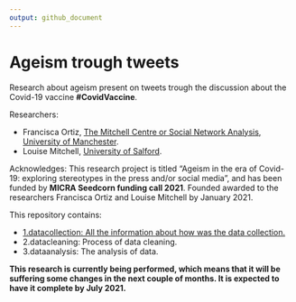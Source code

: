 ```yaml
---
output: github_document
---
```


<!-- README.md is generated from README.Rmd. Please edit that file -->


# Ageism trough tweets 

Research about ageism present on tweets trough the discussion about the Covid-19 vaccine **#CovidVaccine**. 

Researchers: 

- Francisca Ortiz, [The Mitchell Centre or Social Network Analysis, University of Manchester](https://www.research.manchester.ac.uk/portal/en/researchers/francisca-ortiz(5417b375-6656-49e5-aacf-084dd8ba1141).html).  
- Louise Mitchell, [University of Salford](https://louisemitchellsalford.wordpress.com).

Acknowledges:
This research project is titled "Ageism in the era of Covid-19: exploring stereotypes in the press and/or social media", and has been funded by **MICRA Seedcorn funding call 2021**. Founded awarded to the researchers Francisca Ortiz and Louise Mitchell by January 2021. 

This repository contains: 

- [1.datacollection: All the information about how was the data collection.](https://github.com/FranciscaOrtizRuiz/ageism_tweets/blob/main/1.datacollection.md)
- 2.datacleaning: Process of data cleaning.
- 3.dataanalysis: The analysis of data.


**This research is currently being performed, which means that it will be suffering some changes in the next couple of months. It is expected to have it complete by July 2021.**
